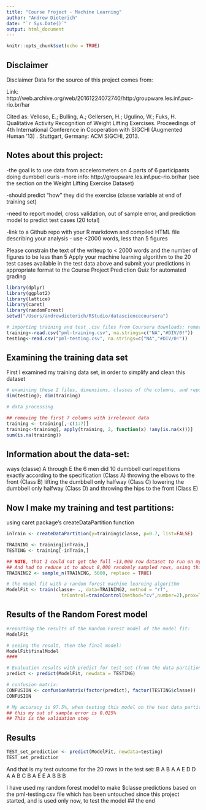 ```yaml
---
title: "Course Project - Machine Learning"
author: "Andrew Dieterich"
date: "`r Sys.Date()`"
output: html_document
---
```


```r
knitr::opts_chunk$set(echo = TRUE)
```

## Disclaimer

Disclaimer
Data for the source of this project comes from:

Link: http://web.archive.org/web/20161224072740/http:/groupware.les.inf.puc-rio.br/har

Cited as: Velloso, E.; Bulling, A.; Gellersen, H.; Ugulino, W.; Fuks, H. Qualitative Activity Recognition of Weight Lifting Exercises. Proceedings of 4th International Conference in Cooperation with SIGCHI (Augmented Human '13) . Stuttgart, Germany: ACM SIGCHI, 2013.

## Notes about this project:
-the goal is to use data from accelerometers on 4 parts of 6 participants doing dumbbell curls
-more info: http://groupware.les.inf.puc-rio.br/har (see the section on the Weight Lifting Exercise Dataset)

-should predict "how" they did the exercise (classe variable at end of training set)

-need to report model, cross validation, out of sample error, and prediction model to predict test cases (20 total)

-link to a Github repo with your R markdown and compiled HTML file describing your analysis
- use <2000 words, less than 5 figures

Please constrain the text of the writeup to < 2000 words and the number of figures to be less than 5
Apply your machine learning algorithm to the 20 test cases available in the test data above and submit your predictions in appropriate format to the Course Project Prediction Quiz for automated grading

```r
library(dplyr)
library(ggplot2)
library(lattice)
library(caret)
library(randomForest)
setwd("/Users/andrewdieterich/RStudio/datasciencecoursera")

# importing training and test .csv files from Coursera downloads; removing DIV/O! values into 'NA' values:
training<-read.csv("pml-training.csv", na.strings=c("NA","#DIV/0!"))
testing<-read.csv("pml-testing.csv", na.strings=c("NA","#DIV/0!"))
```

## Examining the training data set

First I examined my training data set, in order to simplify and clean this dataset

```r
# examining these 2 files, dimensions, classes of the columns, and report dimensions:
dim(testing); dim(training)

# data processing

## removing the first 7 columns with irrelevant data
training <- training[,-c(1:7)]
training<-training[, apply(training, 2, function(x) !any(is.na(x)))] 
sum(is.na(training))
```

## Information about the data-set:
ways (classe) A through E the 6 men did 10 dumbbell curl repetitions
exactly according to the specification (Class A)
throwing the elbows to the front (Class B)
lifting the dumbbell only halfway (Class C)
lowering the dumbbell only halfway (Class D)
and throwing the hips to the front (Class E)

## Now I make my training and test partitions:
using caret package's createDataPartition function
```r
inTrain <- createDataPartition(y=training$classe, p=0.7, list=FALSE)

TRAINING <- training[inTrain,]
TESTING <- training[-inTrain,]

## NOTE, that I could not get the full ~13,000 row dataset to run on my computer
## And had to reduce it to about 8,000 randomly sampled rows, using this line of code:
TRAINING2 <- sample_n(TRAINING, 5000, replace = TRUE)

# the model fit with a random forest machine learning algorithm
ModelFit <- train(classe~ ., data=TRAINING2, method = "rf",
                    trControl=trainControl(method="cv",number=2),prox=TRUE, verbose = FALSE)
```
## Results of the Random Forest model
```r
#reporting the results of the Random Forest model of the model fit:
ModelFit

# seeing the result, then the final model:
ModelFit$finalModel
####

# Evaluation results with predict for test set (from the data partition):
predict <- predict(ModelFit, newdata = TESTING)

# confusion matrix:
CONFUSION <- confusionMatrix(factor(predict), factor(TESTING$classe))
CONFUSION

# My accuracy is 97.5%, when testing this model on the test data partition
## this my out of sample error is 0.025%
## This is the validation step
```
## Results
```r
TEST_set_prediction <- predict(ModelFit, newdata=testing)
TEST_set_prediction
```
And that is my test outcome for the 20 rows in the test set:
B A B A A E D D A A B C B A E E A B B B

I have used my random forest model to make $classe predictions based on the pml-testing.csv file
which has been untouched since this project started, and is used only now, to test the model
## the end